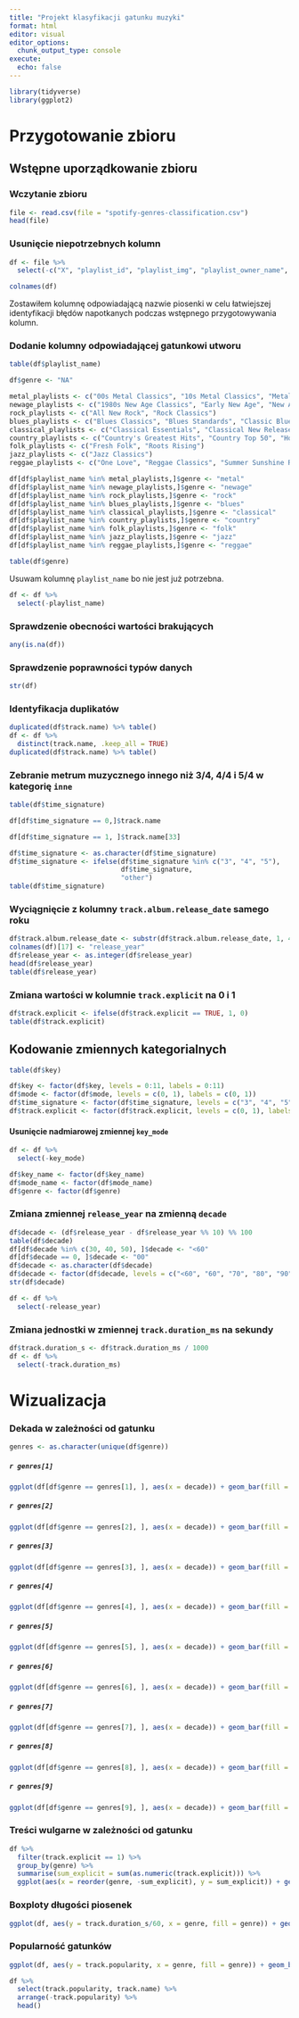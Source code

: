 ```yaml
---
title: "Projekt klasyfikacji gatunku muzyki"
format: html
editor: visual
editor_options: 
  chunk_output_type: console
execute: 
  echo: false
---
```


```r
library(tidyverse)
library(ggplot2)
```

# Przygotowanie zbioru

## Wstępne uporządkowanie zbioru

### Wczytanie zbioru

```r
file <- read.csv(file = "spotify-genres-classification.csv")
head(file)
```

### Usunięcie niepotrzebnych kolumn

```r
df <- file %>% 
  select(-c("X", "playlist_id", "playlist_img", "playlist_owner_name", "playlist_owner_id", "track.id", "analysis_url", "added_at", "is_local", "primary_color", "added_by.href", "added_by.id", "added_by.type", "added_by.uri", "added_by.external_urls.spotify", "track.disc_number", "track.episode", "track.href", "track.is_local", "track.preview_url", "track.track", "track.track_number", "track.type", "track.uri", "track.album.album_type", "track.album.href", "track.album.id", "track.album.name", "track.album.total_tracks", "track.album.type", "track.album.uri", "track.album.external_urls.spotify", "track.external_ids.isrc", "track.external_urls.spotify", "video_thumbnail.url", "track.album.release_date_precision"))

colnames(df)
```

Zostawiłem kolumnę odpowiadającą nazwie piosenki w celu łatwiejszej identyfikacji błędów napotkanych podczas wstępnego przygotowywania kolumn.

### Dodanie kolumny odpowiadającej gatunkowi utworu

```r
table(df$playlist_name)
```

```r
df$genre <- "NA"

metal_playlists <- c("00s Metal Classics", "10s Metal Classics", "Metal Essentials")
newage_playlists <- c("1980s New Age Classics", "Early New Age", "New Age Classics")
rock_playlists <- c("All New Rock", "Rock Classics")
blues_playlists <- c("Blues Classics", "Blues Standards", "Classic Blues Guitar", "Electric Blues Classics")
classical_playlists <- c("Classical Essentials", "Classical New Releases")
country_playlists <- c("Country's Greatest Hits", "Country Top 50", "Hot Country")
folk_playlists <- c("Fresh Folk", "Roots Rising")
jazz_playlists <- c("Jazz Classics")
reggae_playlists <- c("One Love", "Reggae Classics", "Summer Sunshine Reggae")

df[df$playlist_name %in% metal_playlists,]$genre <- "metal" 
df[df$playlist_name %in% newage_playlists,]$genre <- "newage" 
df[df$playlist_name %in% rock_playlists,]$genre <- "rock" 
df[df$playlist_name %in% blues_playlists,]$genre <- "blues" 
df[df$playlist_name %in% classical_playlists,]$genre <- "classical" 
df[df$playlist_name %in% country_playlists,]$genre <- "country" 
df[df$playlist_name %in% folk_playlists,]$genre <- "folk" 
df[df$playlist_name %in% jazz_playlists,]$genre <- "jazz" 
df[df$playlist_name %in% reggae_playlists,]$genre <- "reggae" 

table(df$genre)
```

Usuwam kolumnę `playlist_name` bo nie jest już potrzebna.

```r
df <- df %>% 
  select(-playlist_name)
```

### Sprawdzenie obecności wartości brakujących

```r
any(is.na(df))
```

### Sprawdzenie poprawności typów danych

```r
str(df)
```

### Identyfikacja duplikatów

```r
duplicated(df$track.name) %>% table()
df <- df %>% 
  distinct(track.name, .keep_all = TRUE)
duplicated(df$track.name) %>% table()
```

### Zebranie metrum muzycznego innego niż 3/4, 4/4 i 5/4 w kategorię `inne`

```r
table(df$time_signature)
```

```r
df[df$time_signature == 0,]$track.name
```

```r
df[df$time_signature == 1, ]$track.name[33]
```

```r
df$time_signature <- as.character(df$time_signature)
df$time_signature <- ifelse(df$time_signature %in% c("3", "4", "5"),
                            df$time_signature, 
                            "other")
table(df$time_signature)
```

### Wyciągnięcie z kolumny `track.album.release_date` samego roku

```r
df$track.album.release_date <- substr(df$track.album.release_date, 1, 4)
colnames(df)[17] <- "release_year"
df$release_year <- as.integer(df$release_year)
head(df$release_year)
table(df$release_year)
```

### Zmiana wartości w kolumnie `track.explicit` na 0 i 1

```r
df$track.explicit <- ifelse(df$track.explicit == TRUE, 1, 0)
table(df$track.explicit)
```

## Kodowanie zmiennych kategorialnych

```r
table(df$key)
```

```r
df$key <- factor(df$key, levels = 0:11, labels = 0:11)
df$mode <- factor(df$mode, levels = c(0, 1), labels = c(0, 1))
df$time_signature <- factor(df$time_signature, levels = c("3", "4", "5", "other"), labels = c("3/4", "4/4", "5/4", "other"))
df$track.explicit <- factor(df$track.explicit, levels = c(0, 1), labels = c(0, 1))
```

#### Usunięcie nadmiarowej zmiennej `key_mode`

```r
df <- df %>% 
  select(-key_mode)
```

```r
df$key_name <- factor(df$key_name)
df$mode_name <- factor(df$mode_name)
df$genre <- factor(df$genre)
```

### Zmiana zmiennej `release_year` na zmienną `decade`

```r
df$decade <- (df$release_year - df$release_year %% 10) %% 100
table(df$decade)
df[df$decade %in% c(30, 40, 50), ]$decade <- "<60"
df[df$decade == 0, ]$decade <- "00"
df$decade <- as.character(df$decade)
df$decade <- factor(df$decade, levels = c("<60", "60", "70", "80", "90", "00", "10", "20"))
str(df$decade)

df <- df %>% 
  select(-release_year)
```

### Zmiana jednostki w zmiennej `track.duration_ms` na sekundy

```r
df$track.duration_s <- df$track.duration_ms / 1000
df <- df %>% 
  select(-track.duration_ms)
```

# Wizualizacja

### Dekada w zależności od gatunku

```r
genres <- as.character(unique(df$genre))
```

::: panel-tabset
##### `r genres[1]`

```r
ggplot(df[df$genre == genres[1], ], aes(x = decade)) + geom_bar(fill = "#F8766D") + labs(title = str_to_sentence(paste0(genres[1], " w dekadach"))) + theme(plot.title = element_text(hjust = 0.5, size = 25))
```

##### `r genres[2]`

```r
ggplot(df[df$genre == genres[2], ], aes(x = decade)) + geom_bar(fill = "#F8766D") + labs(title = str_to_sentence(paste0(genres[2], " w dekadach"))) + theme(plot.title = element_text(hjust = 0.5, size = 25))
```

##### `r genres[3]`

```r
ggplot(df[df$genre == genres[3], ], aes(x = decade)) + geom_bar(fill = "#F8766D") + labs(title = str_to_sentence(paste0(genres[3], " w dekadach"))) + theme(plot.title = element_text(hjust = 0.5, size = 25))
```

##### `r genres[4]`

```r
ggplot(df[df$genre == genres[4], ], aes(x = decade)) + geom_bar(fill = "#F8766D") + labs(title = str_to_sentence(paste0(genres[4], " w dekadach"))) + theme(plot.title = element_text(hjust = 0.5, size = 25))
```

##### `r genres[5]`

```r
ggplot(df[df$genre == genres[5], ], aes(x = decade)) + geom_bar(fill = "#F8766D") + labs(title = str_to_sentence(paste0(genres[5], " w dekadach"))) + theme(plot.title = element_text(hjust = 0.5, size = 25))
```

##### `r genres[6]`

```r
ggplot(df[df$genre == genres[6], ], aes(x = decade)) + geom_bar(fill = "#F8766D") + labs(title = str_to_sentence(paste0(genres[6], " w dekadach"))) + theme(plot.title = element_text(hjust = 0.5, size = 25))
```

##### `r genres[7]`

```r
ggplot(df[df$genre == genres[7], ], aes(x = decade)) + geom_bar(fill = "#F8766D") + labs(title = str_to_sentence(paste0(genres[7], " w dekadach"))) + theme(plot.title = element_text(hjust = 0.5, size = 25))
```

##### `r genres[8]`

```r
ggplot(df[df$genre == genres[8], ], aes(x = decade)) + geom_bar(fill = "#F8766D") + labs(title = str_to_sentence(paste0(genres[8], " w dekadach"))) + theme(plot.title = element_text(hjust = 0.5, size = 25))
```

##### `r genres[9]`

```r
ggplot(df[df$genre == genres[9], ], aes(x = decade)) + geom_bar(fill = "#F8766D") + labs(title = str_to_sentence(paste0(genres[9], " w dekadach"))) + theme(plot.title = element_text(hjust = 0.5, size = 25))
```
:::

### Treści wulgarne w zależności od gatunku

```r
df %>% 
  filter(track.explicit == 1) %>% 
  group_by(genre) %>% 
  summarise(sum_explicit = sum(as.numeric(track.explicit))) %>% 
  ggplot(aes(x = reorder(genre, -sum_explicit), y = sum_explicit)) + geom_bar(stat = "identity", fill = "#F8766D") + xlab("genre") + ylab("count")
```

### Boxploty długości piosenek

```r
ggplot(df, aes(y = track.duration_s/60, x = genre, fill = genre)) + geom_boxplot() + theme(legend.position = "") + ylab("Track length (minutes)")
```

### Popularność gatunków

```r
ggplot(df, aes(y = track.popularity, x = genre, fill = genre)) + geom_boxplot()
```

```r
df %>% 
  select(track.popularity, track.name) %>% 
  arrange(-track.popularity) %>% 
  head()
```
